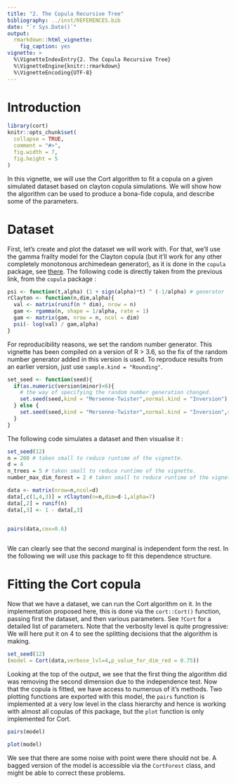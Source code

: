 ```yaml
---
title: "2. The Copula Recursive Tree"
bibliography: ../inst/REFERENCES.bib
date: "`r Sys.Date()`"
output:
  rmarkdown::html_vignette:
    fig_caption: yes
vignette: >
  %\VignetteIndexEntry{2. The Copula Recursive Tree}
  %\VignetteEngine{knitr::rmarkdown}
  %\VignetteEncoding{UTF-8}
---
```


# Introduction

```r
library(cort)
knitr::opts_chunk$set(
  collapse = TRUE,
  comment = "#>",
  fig.width = 7,
  fig.height = 5
)
```

In this vignette, we will use the Cort algorithm to fit a copula on a given simulated dataset based on clayton copula simulations. We will show how the algorithm can be used to produce a bona-fide copula, and describe some of the parameters. 

# Dataset

First, let's create and plot the dataset we will work with. For that, we'll use the gamma frailty model for the Clayton copula (but it'll work for any other completely monotonous archimedean generator), as it is done in the `copula` package, see [there](https://github.com/cran/copula/blob/6e0a5f0332776c24b2f53a81b11a8c66cc3f996d/R/claytonCopula.R#L82). The following code is directly taken from the previous link, from the `copula` package : 

```r
psi <- function(t,alpha) (1 + sign(alpha)*t) ^ (-1/alpha) # generator
rClayton <- function(n,dim,alpha){
  val <- matrix(runif(n * dim), nrow = n)
  gam <- rgamma(n, shape = 1/alpha, rate = 1)
  gam <- matrix(gam, nrow = n, ncol = dim)
  psi(- log(val) / gam,alpha)
}
```


For reproducibility reasons, we set the random number generator. This vignette has been compiled on a version of R > 3.6, so the fix of the random number generator added in this version is used. To reproduce results from an earlier version, just use `sample.kind = "Rounding"`.

```r
set_seed <- function(seed){
  if(as.numeric(version$minor)<6){
    # the way of specifying the random number generation changed. 
    set.seed(seed,kind = "Mersenne-Twister",normal.kind = "Inversion")
  } else {
    set.seed(seed,kind = "Mersenne-Twister",normal.kind = "Inversion",sample.kind = "Rejection")
  }
}
```

The following code simulates a dataset and then visualise it : 

```r
set_seed(12)
n = 200 # taken small to reduce runtime of the vignette.
d = 4
n_trees = 5 # taken small to reduce runtime of the vignette.
number_max_dim_forest = 2 # taken small to reduce runtime of the vignette.

data <- matrix(nrow=n,ncol=d)
data[,c(1,4,3)] = rClayton(n=n,dim=d-1,alpha=7)
data[,2] = runif(n)
data[,3] <- 1 - data[,3]


pairs(data,cex=0.6)
  
```

We can clearly see that the second marginal is independent form the rest. In the following we will use this package to fit this dependence structure. 


# Fitting the Cort copula

Now that we have a dataset, we can run the Cort algorithm on it. In the implementation proposed here, this is done via the `cort::Cort()` function, passing first the dataset, and then various parameters. See `?Cort` for a detailed list of parameters. Note that the verbosity level is quite progressive: We will here put it on 4 to see the splitting decisions that the algorithm is making.

```r
set_seed(12)
(model = Cort(data,verbose_lvl=4,p_value_for_dim_red = 0.75))
```

Looking at the top of the output, we see that the first thing the algorithm did was removing the second dimension due to the independence test. Now that the copula is fitted, we have access to numerous of it's methods. Two plotting functions are exported with this model, the `pairs` function is implemented at a very low level in the class hierarchy and hence is working with almost all copulas of this package, but the `plot` function is only implemented for Cort.  


```r
pairs(model)
```

```r
plot(model)
```


We see that there are some noise with point were there should not be. A bagged version of the model is accessible via the `CortForest` class, and might be able to correct these problems.






